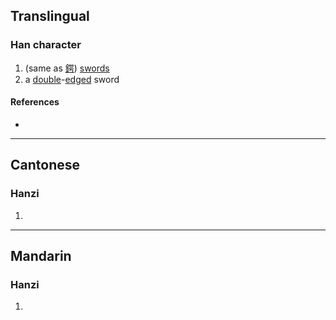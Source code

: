 {{character info/new}}
==Translingual==

===Han character===
{{Han char|rn=18|rad=刀|as=09|sn=11|four=|canj=RSLN|ids=⿰咢刂}}

# (same as [[鍔]]) [[sword]]s
# a [[double]]-[[edge]]d sword

====References====
* {{Han ref|kx=0142.210|hdz=10348.060|uh=34F5|ud=13557}}

----

==Cantonese==

===Hanzi===
{{yue-hanzi|jyut=[[ngok6]]|y=ngok6}}

# {{defn|lang=yue|sort=刀09}}

----

==Mandarin==

===Hanzi===
{{cmn-hanzi|pin=[[è]] ([[e4]])|wg=o<sup>4</sup>}}

# {{defn|lang=cmn|sort=刀09}}